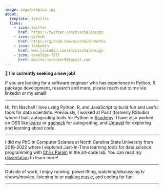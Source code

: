 ```yaml
---
image: imgs/propica.jpg
about:
  template: trestles
  links:
    - icon: twitter
      href: https://twitter.com/nischaldesign
    - icon: github
      href: https://github.com/nischalshrestha
    - icon: linkedin
      href: www.linkedin.com/in/nischaldesign
    - icon: envelope-fill
      href: mailto:nsrocker92@gmail.com
---
```


📢 **I'm currently seeking a new job!** 

If you are looking for a software engineer who has experience in Python, R, package development, research and more,
please reach out to me via linkedin or my email! 

---

Hi, I'm Nischal! I love using Python, R, and JavaScript to build fun and useful tools for data scientists. Previously, I worked at Posit (formerly RStudio) where I built autograding tools for Python in [Academy](https://www.rstudio.com/academy/).
I have also worked on OSS like [learnr](https://rstudio.github.io/learnr/index.html) or [ggcheck](https://github.com/rstudio/ggcheck/) for autograding, and [Unravel](https://github.com/nischalshrestha/Unravel) for exploring and learning about code.

---

I did my PhD in Computer Science at North Carolina State University from 2016-2022 where I explored Just-In-Time learning tools for data science programming with [Chris Parnin](http://chrisparnin.me) in the alt-code lab. You can read my [dissertation](https://repository.lib.ncsu.edu/handle/1840.20/39802?show=full) to learn more! 

---

Outside of work, I enjoy running, powerlifting, watching/discussing tv shows/movies, listening to or [making music](music/music.qmd), and coding for fun.

---